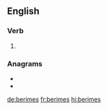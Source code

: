 ==English==

===Verb===
{{head|en|verb form}}

# {{en-third-person singular of|berime}}

===Anagrams===
* {{l|en|bemires}}
* {{l|en|biremes}}

[[de:berimes]]
[[fr:berimes]]
[[hi:berimes]]